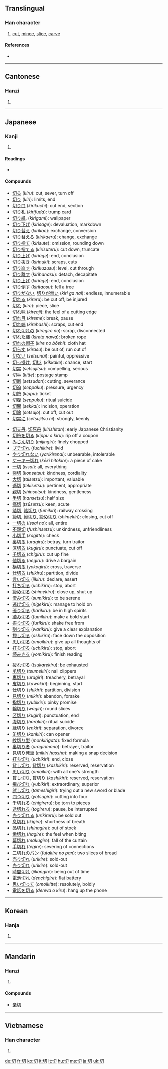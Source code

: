 {{also|切}}
==Translingual==

===Han character===
{{Han char|rn=18|rad=刀|as=02|sn=4|four=4772<sub>0</sub>|canj=心尸竹 (PSH)|ids=⿰[[七]][[刀]]}}

# [[cut]], [[mince]], [[slice]], [[carve]]

====References====
* {{Han ref|kx=0136.090|dkj=01858|dj=0307.050|hdz=10320.050|uh=5207|ud=20999|bh=A4C1|bd=42177}}

----

==Cantonese==

===Hanzi===
{{yue-hanzi|jyut=|y=chai3, chit3}}

# {{defn|Cantonese|sort=刀02}}

----

==Japanese==

===Kanji===
{{ja-kanji|grade=2|rs=刀02}}

# {{defn|Japanese}}

====Readings====
* {{ja-readings|on=[[せつ]] (''setsu''), [[さい]] (''sai'')|kun=[[きる]] ([[切る]], ''kiru''), -[[きる]] (-[[切る]], ''-kiru''), [[きり]] ([[切り]], ''kiri''), -[[きり]] (-[[切り]], ''-kiri''), -[[ぎり]] (-[[切り]], ''-giri''), [[きれる]] ([[切れる]], ''kireru''), -[[きれる]] (-[[切れる]], ''-kireru''), [[きれ]] ([[切れ]], ''kire''), -[[きれ]] (-[[切れ]], ''-kire''), -[[ぎれ]] (-[[切れ]], ''-gire''|nanori=[[きつ]] (''kitsu''), [[きり]] (''kiri''), [[ぎり]] (''giri'')}}

====Compounds====
{{rel-top3|compounds containing "切"}}
* [[切る]] (''kiru''): cut, sever, turn off
* [[切り]] (''kiri''): limits, end
* [[切り口]] (''kirikuchi''): cut end, section
* [[切り札]] (''kirifuda''): trump card
* [[切り紙]], (''kirigami''): wallpaper
* [[切り下げ]] (''kirisage''): devaluation, markdown
* [[切り替え]] (''kirikae''): exchange, conversion
* [[切り替える]] (''kirikaeru''): change, exchange
* [[切り捨て]] (''kirisute''): omission, rounding down
* [[切り捨てる]] (''kirisuteru''): cut down, truncate
* [[切り上げ]] (''kiriage''): end, conclusion
* [[切り抜き]] (''kirinuki''): scraps, cuts
* [[切り崩す]] (''kirikuzusu''): level, cut through
* [[切り離す]] (''kirihanasu''): detach, decapitate
* [[切り上げ]] (''kiriage''): end, conclusion
* [[切り倒す]] (''kiritaosu''): fell a tree
* [[切りがない]], [[切りが無い]] (''kiri ga nai''): endless, innumerable
* [[切れる]] (''kireru''): be cut off, be injured
* [[切れ]] (''kire''): piece, slice
* [[切れ味]] (''kireaji''): the feel of a cutting edge
* [[切れ目]] (''kireme''): break, pause
* [[切れ端]] (''kirehashi''): scraps, cut end
* [[切れ切れの]] (''kiregire no''): scrap, disconnected
* [[切れた縄]] (''kireta nawa''): broken rope
* [[切れの帽子]] (''kire no bōshi''): cloth hat
* [[切らす]] (''kirasu''): be out of, run out of
* [[切ない]] (''setsunai''): painful, oppressive
* [[切っ掛け]], [[切掛]], (''kikkake''): chance, start
* [[切実]] (''setsujitsu''): compelling, serious
* [[切手]] (''kitte''): postage stamp
* [[切断]] (''setsudan''): cutting, severance
* [[切迫]] (''seppaku''): pressure, urgency
* [[切符]] (''kippu''): ticket
* [[切腹]] (''seppuku''): ritual suicide
* [[切開]] (''sekkai''): incision, operation
* [[切除]] (''setsujo''): cut off, cut out
* [[切実に]] (''setsujitsu ni''): strongly, keenly
{{rel-mid3}}
* [[切支丹]], [[切死丹]] (''kirishitan''): early Japanese Christianity
* [[切符を切る]] (''kippu o kiru''): rip off a coupon
* [[みじん切り]] (''mijingiri''): finely chopped
* [[ブチ切れ]] (''fuchikire''): livid
* [[やり切れない]] (''yarikirenai''): unbearable, intolerable
* [[ケーキ一切れ]] (''kēki hitokire''): a piece of cake
* [[一切]] (''issai''): all, everything
* [[懇切]] (''konsetsu''): kindness, cordiality
* [[大切]] (''taisetsu''): important, valuable
* [[適切]] (''tekisetsu''): pertinent, appropriate
* [[親切]] (''shinsetsu''): kindness, gentleness
* [[半切]] (''hansetsu''): half size
* [[痛切]] (''tsūsetsu''): keen, acute
* [[踏切]], [[踏切り]] (''fumikiri''): railway crossing
* [[締切]], [[締切り]], [[締め切り]] (''shimekiri''): closing, cut off
* [[一切の]] (''issai no''): all, entire
* [[不親切]] (''fushinsetsu''): unkindness, unfriendliness
* [[小切手]] (''kogitte''): check
* [[裏切る]] (''uragiru''): betray, turn traitor
* [[区切る]] (''kugiru''): punctuate, cut off
* [[千切る]] (''chigiru''): cut up fine
* [[値切る]] (''negiru''): drive a bargain
* [[横切る]] (''yokogiru''): cross, traverse
* [[仕切る]] (''shikiru''): partition, divide
* [[言い切る]] (''iikiru''): declare, assert
* [[打ち切る]] (''uchikiru''): stop, abort
* [[締め切る]] (''shimekiru''): close up, shut up
* [[澄み切る]] (''sumikiru''): to be serene
* [[逃げ切る]] (''nigekiru''): manage to hold on
* [[張り切る]] (''harikiru''): be in high spirits
* [[踏み切る]] (''fumikiru''): make a bold start
* [[振り切る]] (''furikiru''): shake free from
* [[割り切る]] (''warikiru''): give a clear explanation
* [[押し切る]] (''oshikiru''): face down the opposition
* [[思い切る]] (''omoikiru''): give up all thoughts of
* [[打ち切る]] (''uchikiru''): stop, abort
* [[読みきる]] (''yomikiru''): finish reading
{{rel-mid3}}
* [[疲れ切る]] (''tsukarekiru''): be exhausted
* [[爪切り]] (''tsumekiri''): nail clippers
* [[裏切り]] (''uragiri''): treachery, betrayal
* [[皮切り]] (''kawakiri''): beginning, start
* [[仕切り]] (''shikiri''): partition, division
* [[見切り]] (''mikiri''): abandon, forsake
* [[指切り]] (''yubikiri''): pinky promise
* [[輪切り]] (''wagiri''): round slices
* [[区切り]] (''kugiri''): punctuation, end
* [[腹切り]] (''harakiri''): ritual suicide
* [[縁切り]] (''enkiri''): separation, divorce
* [[缶切り]] (''kankiri''): can opener
* [[紋切り型]] (''monkirigata''): fixed formula
* [[裏切り者]] (''uragirimono''): betrayer, traitor
* [[見切り発車]] (''mikiri hassha''): making a snap decision
* [[打ち切り]] (''uchikiri''): end, close
* [[貸し切り]], [[貸切り]] (''kashikiri''): reserved, reservation
* [[思い切り]] (''omoikiri''): with all one's strength
* [[貸し切り]], [[貸切り]] (''kashikiri''): reserved, reservation
* [[飛び切り]] (''yubikiri''): extraordinary, superior
* [[試し切り]] (''tameshigiri''): trying out a new sword or blade
* [[四つ切り]] (''yotsugiri''): cutting into four
* [[千切れる]] (''chigireru''): be torn to pieces
* [[途切れる]] (''togireru''): pause, be interrupted
* [[売り切れる]] (''urikireru''): be sold out
* [[息切れ]] (''ikigire''): shortness of breath
* [[品切れ]] (''shinagire''): out of stock
* [[歯切れ]] (''hagire''): the feel when biting
* [[幕切れ]] (''makugire''): fall of the curtain
* [[手切れ]] (''tegire''): severing of connections
* [[二切れのパン]] (''futakire no pan''): two slices of bread
* [[売り切れ]] (''urikire''): sold-out
* [[売り切れ]] (''urikire''): sold-out
* [[時間切れ]] (''jikangire''): being out of time
* [[電池切れ]] (''denchigire''): flat battery
* [[思い切って]] (''omoikitte''): resolutely, boldly
* [[電話を切る]] (''denwa o kiru''): hang up the phone
{{rel-bottom}}
----

==Korean==

===Hanja===
{{ko-hanja|hangeul=[[절]], [[체]]|eumhun=끊을 절, 온통 체|rv=jeol, che|mr=chŏl, ch'e}}

# {{defn|Korean|sort=刀02}}

----

==Mandarin==

===Hanzi===
{{cmn-hanzi|pin=[[qì]] ([[qi4]]), [[qiē]] ([[qie1]]), [[qiè]] ([[qie4]])|wg=ch'i<sup>4</sup>, ch'ieh<sup>1</sup>, ch'ieh<sup>4</sup>}}

# {{defn|Mandarin|sort=刀02}}

====Compounds====
* [[亲切]]

----

==Vietnamese==

===Han character===
{{vi-hantu|[[thiết]], [[siết]], [[thiếc]], [[thướt]]|rs=刀02}}

# {{defn|Vietnamese|sort=刀02}}

[[de:切]]
[[fr:切]]
[[ko:切]]
[[it:切]]
[[lt:切]]
[[hu:切]]
[[ms:切]]
[[ja:切]]
[[uk:切]]